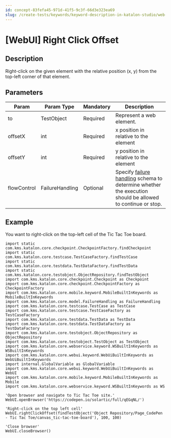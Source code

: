 ```yaml
---
id: concept-83fefa45-971d-41f5-9c3f-66d3e323ea69
slug: /create-tests/keywords/keyword-description-in-katalon-studio/web-ui-keywords/webui-right-click-offset
---
```


# \[WebUI\] Right Click Offset

## Description

Right-click on the given element with the relative position \(x, y\) from the top-left corner of that element.

## Parameters

<table><tr><th>Param</th><th>Param Type</th><th>Mandatory</th><th>Description</th></tr><tbody><tr><td>to</td><td>TestObject</td><td>Required</td><td>Represent a web element.</td></tr><tr><td>offsetX</td><td>int</td><td>Required</td><td>x position in relative to the element</td></tr><tr><td>offsetY</td><td>int</td><td>Required</td><td>y position in relative to the element</td></tr><tr><td>flowControl</td><td>FailureHandling</td><td>Optional</td><td>Specify <a href="/maintain/configure-failure-handling-settings-in-katalon-studio" >failure handling</a> schema to determine whether the execution should be allowed to continue or stop.</td></tr></tbody></table>

## Example

You want to right-click on the top-left cell of the Tic Tac Toe board.

```
import static com.kms.katalon.core.checkpoint.CheckpointFactory.findCheckpoint
import static com.kms.katalon.core.testcase.TestCaseFactory.findTestCase
import static com.kms.katalon.core.testdata.TestDataFactory.findTestData
import static com.kms.katalon.core.testobject.ObjectRepository.findTestObject
import com.kms.katalon.core.checkpoint.Checkpoint as Checkpoint
import com.kms.katalon.core.checkpoint.CheckpointFactory as CheckpointFactory
import com.kms.katalon.core.mobile.keyword.MobileBuiltInKeywords as MobileBuiltInKeywords
import com.kms.katalon.core.model.FailureHandling as FailureHandling
import com.kms.katalon.core.testcase.TestCase as TestCase
import com.kms.katalon.core.testcase.TestCaseFactory as TestCaseFactory
import com.kms.katalon.core.testdata.TestData as TestData
import com.kms.katalon.core.testdata.TestDataFactory as TestDataFactory
import com.kms.katalon.core.testobject.ObjectRepository as ObjectRepository
import com.kms.katalon.core.testobject.TestObject as TestObject
import com.kms.katalon.core.webservice.keyword.WSBuiltInKeywords as WSBuiltInKeywords
import com.kms.katalon.core.webui.keyword.WebUiBuiltInKeywords as WebUiBuiltInKeywords
import internal.GlobalVariable as GlobalVariable
import com.kms.katalon.core.webui.keyword.WebUiBuiltInKeywords as WebUI
import com.kms.katalon.core.mobile.keyword.MobileBuiltInKeywords as Mobile
import com.kms.katalon.core.webservice.keyword.WSBuiltInKeywords as WS

'Open browser and navigate to Tic Tac Toe site.'
WebUI.openBrowser('https://codepen.io/solartic/full/qEGqNL/')

'Right-click on the top left cell'
WebUI.rightClickOffset(findTestObject('Object Repository/Page_CodePen - Tic Tac Toe/canvas_tic-tac-toe-board'), 100, 100)

'Close browser'
WebUI.closeBrowser()

```